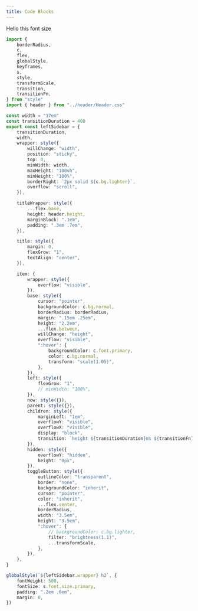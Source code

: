 ```yaml
---
title: Code Blocks
---
```


Hello this font size

```ts title="hello.ts"
import {
	borderRadius,
	c,
	flex,
	globalStyle,
	keyframes,
	s,
	style,
	transformScale,
	transition,
	transitionFn,
} from "style"
import { header } from "../header/Header.css"

const width = "17em"
const transitionDuration = 400
export const leftSidebar = {
	transitionDuration,
	width,
	wrapper: style({
		willChange: "width",
		position: "sticky",
		top: 0,
		minWidth: width,
		maxHeight: "100vh",
		minHeight: "100%",
		borderRight: `2px solid ${c.bg.lighter}`,
		overflow: "scroll",
	}),

	titleWrapper: style({
		...flex.base,
		height: header.height,
		marginBlock: ".1em",
		padding: ".3em .7em",
	}),

	title: style({
		margin: 0,
		flexGrow: "1",
		textAlign: "center",
	}),

	item: {
		wrapper: style({
			overflow: "visible",
		}),
		base: style({
			cursor: "pointer",
			backgroundColor: c.bg.normal,
			borderRadius: borderRadius,
			margin: ".15em .25em",
			height: "2.2em",
			...flex.between,
			willChange: "height",
			overflow: "visible",
			":hover": {
				backgroundColor: c.font.primary,
				color: c.bg.normal,
				transform: "scale(1.05)",
			},
		}),
		left: style({
			flexGrow: "1",
			// minWidth: "100%",
		}),
		now: style({}),
		parent: style({}),
		children: style({
			marginLeft: "1em",
			overflowY: "visible",
			overflowX: "visible",
			display: "block",
			transition: `height ${transitionDuration}ms ${transitionFn}`,
		}),
		hidden: style({
			overflowY: "hidden",
			height: "0px",
		}),
		toggleButton: style({
			outlineColor: "transparent",
			border: "none",
			backgroundColor: "inherit",
			cursor: "pointer",
			color: "inherit",
			...flex.center,
			borderRadius,
			width: "3.5em",
			height: "3.5em",
			":hover": {
				// backgroundColor: c.bg.lighter,
				filter: "brightness(1.1)",
				...transformScale,
			},
		}),
	},
}

globalStyle(`${leftSidebar.wrapper} h2`, {
	fontWeight: 500,
	fontSize: s.font.size.primary,
	padding: ".2em .6em",
	margin: 0,
})
```
